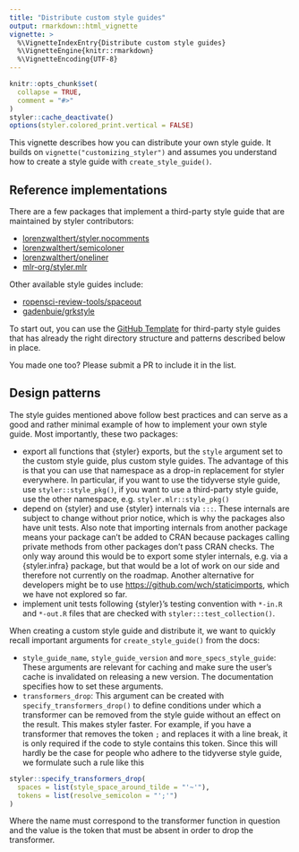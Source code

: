 ```yaml
---
title: "Distribute custom style guides"
output: rmarkdown::html_vignette
vignette: >
  %\VignetteIndexEntry{Distribute custom style guides}
  %\VignetteEngine{knitr::rmarkdown}
  %\VignetteEncoding{UTF-8}
---
```


```r
knitr::opts_chunk$set(
  collapse = TRUE,
  comment = "#>"
)
styler::cache_deactivate()
options(styler.colored_print.vertical = FALSE)
```

This vignette describes how you can distribute your own style guide. It builds on `vignette("customizing_styler")` and assumes you understand how to create a style guide with `create_style_guide()`.

## Reference implementations

There are a few packages that implement a third-party style guide that are maintained by styler contributors:

-   [lorenzwalthert/styler.nocomments](https://github.com/lorenzwalthert/styler.nocomments)
-   [lorenzwalthert/semicoloner](https://github.com/lorenzwalthert/semicoloner)
-   [lorenzwalthert/oneliner](https://github.com/lorenzwalthert/oneliner)
-   [mlr-org/styler.mlr](https://github.com/mlr-org/styler.mlr)

Other available style guides include:

-   [ropensci-review-tools/spaceout](https://github.com/ropensci-review-tools/spaceout)
-   [gadenbuie/grkstyle](https://github.com/gadenbuie/grkstyle)

To start out, you can use the [GitHub Template](https://github.com/lorenzwalthert/styler.yours) for third-party style guides that has already the right directory structure and patterns described below in place.

You made one too? Please submit a PR to include it in the list.

## Design patterns

The style guides mentioned above follow best practices and can serve as a good and rather minimal example of how to implement your own style guide. Most importantly, these two packages:

-   export all functions that {styler} exports, but the `style` argument set to the custom style guide, plus custom style guides. The advantage of this is that you can use that namespace as a drop-in replacement for styler everywhere. In particular, if you want to use the tidyverse style guide, use `styler::style_pkg()`, if you want to use a third-party style guide, use the other namespace, e.g. `styler.mlr::style_pkg()`
-   depend on {styler} and use {styler} internals via `:::`. These internals are subject to change without prior notice, which is why the packages also have unit tests. Also note that importing internals from another package means your package can't be added to CRAN because packages calling private methods from other packages don't pass CRAN checks. The only way around this would be to export some styler internals, e.g. via a {styler.infra} package, but that would be a lot of work on our side and therefore not currently on the roadmap. Another alternative for developers might be to use <https://github.com/wch/staticimports>, which we have not explored so far.
-   implement unit tests following {styler}'s testing convention with `*-in.R` and `*-out.R` files that are checked with `styler:::test_collection()`.

When creating a custom style guide and distribute it, we want to quickly recall important arguments for `create_style_guide()` from the docs:

-   `style_guide_name`, `style_guide_version` and `more_specs_style_guide`: These arguments are relevant for caching and make sure the user's cache is invalidated on releasing a new version. The documentation specifies how to set these arguments.
-   `transformers_drop`: This argument can be created with `specify_transformers_drop()` to define conditions under which a transformer can be removed from the style guide without an effect on the result. This makes styler faster. For example, if you have a transformer that removes the token `;` and replaces it with a line break, it is only required if the code to style contains this token. Since this will hardly be the case for people who adhere to the tidyverse style guide, we formulate such a rule like this

```r
styler::specify_transformers_drop(
  spaces = list(style_space_around_tilde = "'~'"),
  tokens = list(resolve_semicolon = "';'")
)
```

Where the name must correspond to the transformer function in question and the value is the token that must be absent in order to drop the transformer.
